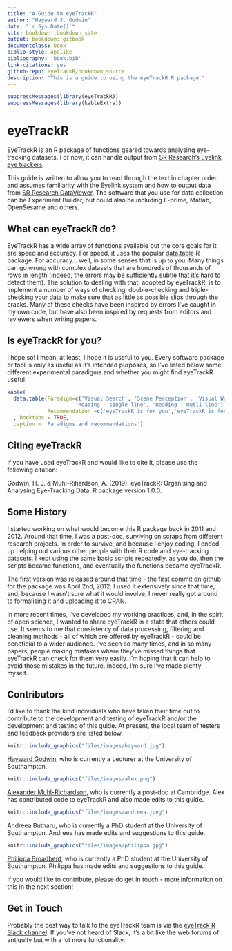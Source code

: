 ```yaml
--- 
title: "A Guide to eyeTrackR"
author: "Hayward J. Godwin"
date: "`r Sys.Date()`"
site: bookdown::bookdown_site
output: bookdown::gitbook
documentclass: book
biblio-style: apalike
bibliography: 'book.bib'
link-citations: yes
github-repo: eyeTrackR/bookdown_source
description: "This is a guide to using the eyeTrackR R package."
---
```



```r
suppressMessages(library(eyeTrackR))
suppressMessages(library(kableExtra))
```

# eyeTrackR {#index}

EyeTrackR is an R package of functions geared towards analysing eye-tracking datasets. For now, it can handle output from [SR Research's Eyelink eye trackers](https://www.sr-research.com/).

This guide is written to allow you to read through the text in chapter order, and assumes familiarity with the Eyelink system and how to output data from [SR Research DataViewer](https://www.sr-research.com/data-viewer/). The software that you use for data collection can be Experiment Builder, but could also be including E-prime, Matlab, OpenSesame and others.

## What can eyeTrackR do?

EyeTrackR has a wide array of functions available but the core goals for it are speed and accuracy. For speed, it uses the popular [data.table](https://cran.r-project.org/web/packages/data.table/vignettes/datatable-intro.html) R package. For accuracy... well, in some senses that is up to you. Many things can go wrong with complex datasets that are hundreds of thousands of rows in length (indeed, the errors may be sufficiently subtle that it's hard to detect them). The solution to dealing with that, adopted by eyeTrackR, is to implement a number of ways of checking, double-checking and triple-checking your data to make sure that as little as possible slips through the cracks. Many of these checks have been inspired by errors I've caught in my own code, but have also been inspired by requests from editors and reviewers when writing papers.

## Is eyeTrackR for you?

I hope so! I mean, at least, I hope it is useful to you. Every software package or tool is only as useful as it's intended purposes, so I've listed below some different experimental paradigms and whether you might find eyeTrackR useful.

```r
kable(
  data.table(Paradigm=c('Visual Search', 'Scene Perception', 'Visual World', 'Oculomotor Control (e.g.,   antisaccade tasks)', 'Pupillometry', 
                      'Reading - single line', 'Reading - mutli-line'),
             Recommendation =c('eyeTrackR is for you','eyeTrackR is for you','eyeTrackR is for you', 'eyeTrackR is for you','eyeTrackR is for you, though you will be spending most of your time working on the sample reports rather than the fixation reports.', 'You will want to use the [popEYE](https://github.com/sascha2schroeder/popEye/) R package by Sascha Schroeder for this.', 'You will want to use [popEYE](https://github.com/sascha2schroeder/popEye/) for this as well, but I have used eyeTrackR to examine multi-line text experiments as well.'))
  , booktabs = TRUE, 
  caption = 'Paradigms and recommendations')

```

## Citing eyeTrackR

If you have used eyeTrackR and would like to cite it, please use the following citation:

Godwin, H. J. & Muhl-Rihardson, A. (2019). eyeTrackR: Organising and Analysing Eye-Tracking Data. R package version 1.0.0.

## Some History

I started working on what would become this R package back in 2011 and 2012. Around that time, I was a post-doc, surviving on scraps from different research projects. In order to survive, and because I enjoy coding, I ended up helping out various other people with their R code and eye-tracking datasets. I kept using the same basic scripts repeatedly, as you do, then the scripts became functions, and eventually the functions became eyeTrackR. 

The first version was released around that time - the first commit on github for the package was April 2nd, 2012. I used it extensively since that time, and, because I wasn't sure what it would involve, I never really got around to formalising it and uploading it to CRAN.

In more recent times, I've developed my working practices, and, in the spirit of open science, I wanted to share eyeTrackR in a state that others could use. It seems to me that consistency of data processing, filtering and cleaning methods - all of which are offered by eyeTrackR - could be beneficial to a wider audience. I've seen so many times, and in so many papers, people making mistakes where they've missed things that eyeTrackR can check for them very easily. I'm hoping that it can help to avoid those mistakes in the future. Indeed, I'm sure I've made plenty myself...

## Contributors

I'd like to thank the kind individuals who have taken their time out to contribute to the development and testing of eyeTrackR and/or the development and testing of this guide. At present, the local team of testers and feedback providers are listed below.


```r
knitr::include_graphics("files/images/hayward.jpg")
``` 
[Hayward Godwin](https://twitter.com/haywardgodwin), who is currently a Lecturer at the University of Southampton. 



```r
knitr::include_graphics("files/images/alex.png")
```

[Alexander Muhl-Richardson](https://twitter.com/alexmuhl_r), who is currently a post-doc at Cambridge. Alex has contributed code to eyeTrackR and also made edits to this guide.



```r
knitr::include_graphics("files/images/andreea.jpeg")
```
Andreea Butnaru, who is currently a PhD student at the University of Southampton. Andreea has made edits and suggestions to this guide.



```r
knitr::include_graphics("files/images/philippa.jpg")
```
[Philippa Broadbent](https://twitter.com/phillybroadbent), who is currently a PhD student at the University of Southampton. Philippa has made edits and suggestions to this guide.


If you would like to contribute, please do get in touch - more information on this in the next section!

## Get in Touch

Probably the best way to talk to the eyeTrackR team is via the [eyeTrack R Slack channel](http://eyetrackr.slack.com). If you've not heard of Slack, it's a bit like the web forums of antiquity but with a lot more functionality. 
